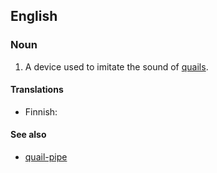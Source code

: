 ==English==

===Noun===
{{en-noun}}

# A device used to imitate the sound of [[quail]]s.

====Translations====
{{trans-top|pipe to imitate quail}}
* Finnish: {{t-|fi|viiriäispilli}}
{{trans-mid}}
{{trans-bottom}}

====See also====
* [[quail-pipe]]